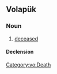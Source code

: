 ==Volapük==

===Noun===
{{vo-noun}}

# [[deceased]]

====Declension====
{{vo-decl-noun}}

[[Category:vo:Death]]